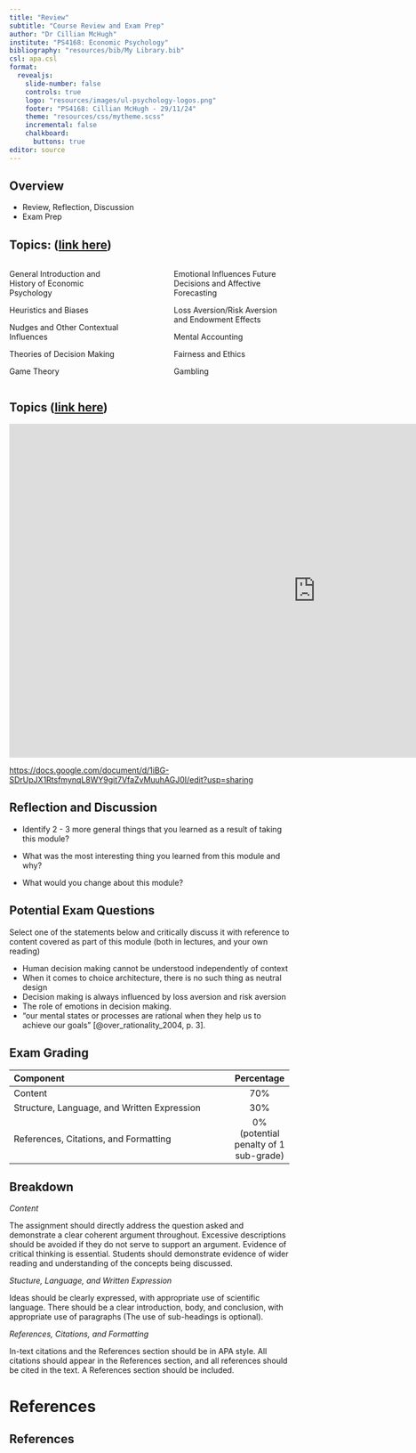 ```yaml
---
title: "Review"
subtitle: "Course Review and Exam Prep"
author: "Dr Cillian McHugh"
institute: "PS4168: Economic Psychology"
bibliography: "resources/bib/My Library.bib"
csl: apa.csl
format: 
  revealjs:
    slide-number: false
    controls: true
    logo: "resources/images/ul-psychology-logos.png"
    footer: "PS4168: Cillian McHugh - 29/11/24"
    theme: "resources/css/mytheme.scss"
    incremental: false
    chalkboard: 
      buttons: true
editor: source
---
```


## Overview

- Review, Reflection, Discussion
- Exam Prep


## Topics: ([link here](https://docs.google.com/document/d/1iBG-SDrUpJX1RtsfmynqL8WY9git7VfaZvMuuhAGJ0I/edit?usp=sharing))


:::: {.columns}

::: {.column width="45%"}
General Introduction and History of Economic Psychology

Heuristics and Biases

Nudges and Other Contextual Influences

Theories of Decision Making

Game Theory


:::

::: {.column width="10%"}

:::

::: {.column width="45%"}
Emotional Influences Future Decisions and Affective Forecasting

Loss Aversion/Risk Aversion and Endowment Effects

Mental Accounting

Fairness and Ethics

Gambling
:::

::::

## Topics ([link here](https://docs.google.com/document/d/1iBG-SDrUpJX1RtsfmynqL8WY9git7VfaZvMuuhAGJ0I/edit?usp=sharing))

<iframe width="1102" height="600" src="https://docs.google.com/document/d/1iBG-SDrUpJX1RtsfmynqL8WY9git7VfaZvMuuhAGJ0I/edit?usp=sharing?embedded=true&rm=minimal" frameborder="0" ></iframe>

[https://docs.google.com/document/d/1iBG-SDrUpJX1RtsfmynqL8WY9git7VfaZvMuuhAGJ0I/edit?usp=sharing](https://docs.google.com/document/d/1iBG-SDrUpJX1RtsfmynqL8WY9git7VfaZvMuuhAGJ0I/edit?usp=sharing)


## Reflection and Discussion

- Identify $2$ - $3$ more general things that you learned as a result of taking this module?

- What was the most interesting thing you learned from this module and why?

- What would you change about this module?

## Potential Exam Questions{.smaller}


Select one of the statements below and critically discuss it with reference to content covered as part of this module (both in lectures, and your own reading)

 

- Human decision making cannot be understood independently of context
- When it comes to choice architecture, there is no such thing as neutral design
- Decision making is always influenced by loss aversion and risk aversion
- The role of emotions in decision making. 
- "our mental states or processes are rational when they help us to achieve our goals" [@over_rationality_2004, p. 3]. 



## Exam Grading

---------------------------------------------------------------------------------
Component                                                        Percentage
--------------------------------------------------------------- -----------------
Content                                                            70\% 

Structure, Language, and Written Expression                        30\% 

References, Citations, and Formatting                               0\% (potential penalty of 1 sub-grade)

---------------------------------------------------------------------------------

## Breakdown{.smaller}

*Content*

The assignment should directly address the question asked and demonstrate a clear coherent argument throughout.  Excessive descriptions should be avoided if they do not serve to support an argument.  Evidence of critical thinking is essential.  Students should demonstrate evidence of wider reading and understanding of the concepts being discussed.

*Stucture, Language, and Written Expression*

Ideas should be clearly expressed, with appropriate use of scientific language.  There should be a clear introduction, body, and conclusion, with appropriate use of paragraphs (The use of sub-headings is optional). 

*References, Citations, and Formatting*

In-text citations and the References section should be in APA style. All citations should appear in the References section, and all references should be cited in the text. A References section should be included.  




# References

## References

\noindent
\vspace{-2em}
\setlength{\parindent}{-0.5in}
\setlength{\leftskip}{0.5in}
\setlength{\parskip}{7.5pt}
